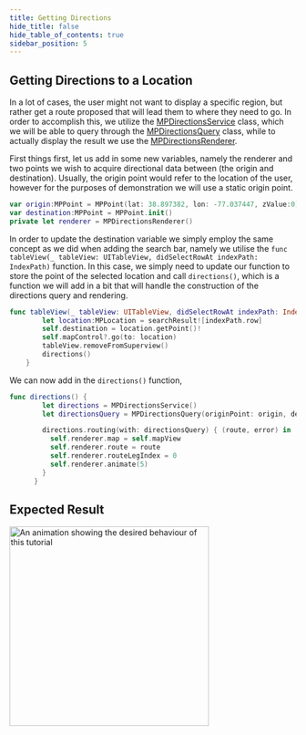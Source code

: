 ```yaml
---
title: Getting Directions
hide_title: false
hide_table_of_contents: true
sidebar_position: 5
---
```


## Getting Directions to a Location

In a lot of cases, the user might not want to display a specific region, but rather get a route proposed that will lead them to where they need to go. In order to accomplish this, we utilize the [MPDirectionsService](https://app.mapsindoors.com/mapsindoors/reference/ios/v3/interface_m_p_directions_service.html) class, which we will be able to query through the [MPDirectionsQuery](https://app.mapsindoors.com/mapsindoors/reference/ios/v3/interface_m_p_directions_query.html) class, while to actually display the result we use the [MPDirectionsRenderer](https://app.mapsindoors.com/mapsindoors/reference/ios/v3/interface_m_p_directions_renderer.html).

First things first, let us add in some new variables, namely the renderer and two points we wish to acquire directional data between (the origin and destination). Usually, the origin point would refer to the location of the user, however for the purposes of demonstration we will use a static origin point.

```swift
var origin:MPPoint = MPPoint(lat: 38.897382, lon: -77.037447, zValue:0)
var destination:MPPoint = MPPoint.init()
private let renderer = MPDirectionsRenderer()
```

In order to update the destination variable we simply employ the same concept as we did when adding the search bar, namely we utilise the `func tableView(_ tableView: UITableView, didSelectRowAt indexPath: IndexPath)` function. In this case, we simply need to update our function to store the point of the selected location and call `directions()`, which is a function we will add in a bit that will handle the construction of the directions query and rendering.

```swift
func tableView(_ tableView: UITableView, didSelectRowAt indexPath: IndexPath) {
        let location:MPLocation = searchResult![indexPath.row]
        self.destination = location.getPoint()!
        self.mapControl?.go(to: location)
        tableView.removeFromSuperview()
        directions()
    }
```

We can now add in the `directions()` function,

```swift
func directions() {
        let directions = MPDirectionsService()
        let directionsQuery = MPDirectionsQuery(originPoint: origin, destination: destination)

        directions.routing(with: directionsQuery) { (route, error) in
          self.renderer.map = self.mapView
          self.renderer.route = route
          self.renderer.routeLegIndex = 0
          self.renderer.animate(5)
        }
      }
```

## Expected Result

<img src="/img/getting-started/ios_directions.gif" alt="An animation showing the desired behaviour of this tutorial" width="350"/>
